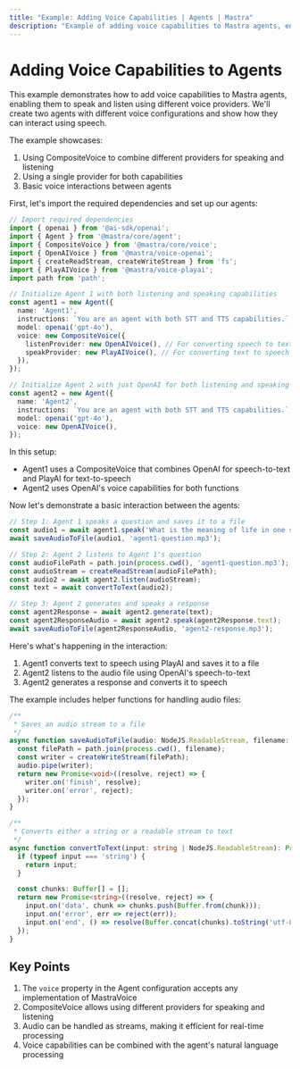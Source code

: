```yaml
---
title: "Example: Adding Voice Capabilities | Agents | Mastra"
description: "Example of adding voice capabilities to Mastra agents, enabling them to speak and listen using different voice providers."
---
```


# Adding Voice Capabilities to Agents

This example demonstrates how to add voice capabilities to Mastra agents, enabling them to speak and listen using different voice providers. We'll create two agents with different voice configurations and show how they can interact using speech.

The example showcases:
1. Using CompositeVoice to combine different providers for speaking and listening
2. Using a single provider for both capabilities
3. Basic voice interactions between agents

First, let's import the required dependencies and set up our agents:

```ts showLineNumbers copy
// Import required dependencies
import { openai } from '@ai-sdk/openai';
import { Agent } from '@mastra/core/agent';
import { CompositeVoice } from '@mastra/core/voice';
import { OpenAIVoice } from '@mastra/voice-openai';
import { createReadStream, createWriteStream } from 'fs';
import { PlayAIVoice } from '@mastra/voice-playai';
import path from 'path';

// Initialize Agent 1 with both listening and speaking capabilities
const agent1 = new Agent({
  name: 'Agent1',
  instructions: `You are an agent with both STT and TTS capabilities.`,
  model: openai('gpt-4o'),
  voice: new CompositeVoice({
    listenProvider: new OpenAIVoice(), // For converting speech to text
    speakProvider: new PlayAIVoice(), // For converting text to speech
  }),
});

// Initialize Agent 2 with just OpenAI for both listening and speaking capabilities
const agent2 = new Agent({
  name: 'Agent2',
  instructions: `You are an agent with both STT and TTS capabilities.`,
  model: openai('gpt-4o'),
  voice: new OpenAIVoice(),
});
```

In this setup:
- Agent1 uses a CompositeVoice that combines OpenAI for speech-to-text and PlayAI for text-to-speech
- Agent2 uses OpenAI's voice capabilities for both functions

Now let's demonstrate a basic interaction between the agents:

```ts showLineNumbers copy
// Step 1: Agent 1 speaks a question and saves it to a file
const audio1 = await agent1.speak('What is the meaning of life in one sentence?');
await saveAudioToFile(audio1, 'agent1-question.mp3');

// Step 2: Agent 2 listens to Agent 1's question
const audioFilePath = path.join(process.cwd(), 'agent1-question.mp3');
const audioStream = createReadStream(audioFilePath);
const audio2 = await agent2.listen(audioStream);
const text = await convertToText(audio2);

// Step 3: Agent 2 generates and speaks a response
const agent2Response = await agent2.generate(text);
const agent2ResponseAudio = await agent2.speak(agent2Response.text);
await saveAudioToFile(agent2ResponseAudio, 'agent2-response.mp3');
```

Here's what's happening in the interaction:
1. Agent1 converts text to speech using PlayAI and saves it to a file
2. Agent2 listens to the audio file using OpenAI's speech-to-text
3. Agent2 generates a response and converts it to speech

The example includes helper functions for handling audio files:

```ts showLineNumbers copy
/**
 * Saves an audio stream to a file
 */
async function saveAudioToFile(audio: NodeJS.ReadableStream, filename: string): Promise<void> {
  const filePath = path.join(process.cwd(), filename);
  const writer = createWriteStream(filePath);
  audio.pipe(writer);
  return new Promise<void>((resolve, reject) => {
    writer.on('finish', resolve);
    writer.on('error', reject);
  });
}

/**
 * Converts either a string or a readable stream to text
 */
async function convertToText(input: string | NodeJS.ReadableStream): Promise<string> {
  if (typeof input === 'string') {
    return input;
  }

  const chunks: Buffer[] = [];
  return new Promise<string>((resolve, reject) => {
    input.on('data', chunk => chunks.push(Buffer.from(chunk)));
    input.on('error', err => reject(err));
    input.on('end', () => resolve(Buffer.concat(chunks).toString('utf-8')));
  });
}
```

## Key Points

1. The `voice` property in the Agent configuration accepts any implementation of MastraVoice
2. CompositeVoice allows using different providers for speaking and listening
3. Audio can be handled as streams, making it efficient for real-time processing
4. Voice capabilities can be combined with the agent's natural language processing

<GithubLink path="examples/basics/agents/voice-capabilities/index.ts" />
